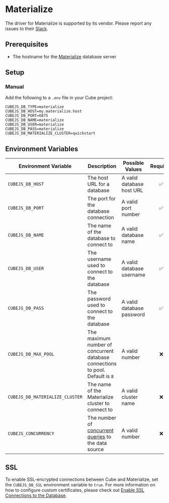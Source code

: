 # Materialize

<WarningBox>

The driver for Materialize is supported by its vendor. Please report any issues
to their [Slack][materialize-slack].

</WarningBox>

## Prerequisites

- The hostname for the [Materialize][materialize] database server

## Setup

### Manual

Add the following to a `.env` file in your Cube project:

```dotenv
CUBEJS_DB_TYPE=materialize
CUBEJS_DB_HOST=my.materialize.host
CUBEJS_DB_PORT=6875
CUBEJS_DB_NAME=materialize
CUBEJS_DB_USER=materialize
CUBEJS_DB_PASS=materialize
CUBEJS_DB_MATERIALIZE_CLUSTER=quickstart
```

## Environment Variables

| Environment Variable             | Description                                                                         | Possible Values           | Required |
| -------------------------------- | ----------------------------------------------------------------------------------- | ------------------------- | :------: |
| `CUBEJS_DB_HOST`                 | The host URL for a database                                                         | A valid database host URL |    ✅    |
| `CUBEJS_DB_PORT`                 | The port for the database connection                                                | A valid port number       |    ✅    |
| `CUBEJS_DB_NAME`                 | The name of the database to connect to                                              | A valid database name     |    ✅    |
| `CUBEJS_DB_USER`                 | The username used to connect to the database                                        | A valid database username |    ✅    |
| `CUBEJS_DB_PASS`                 | The password used to connect to the database                                        | A valid database password |    ✅    |
| `CUBEJS_DB_MAX_POOL`             | The maximum number of concurrent database connections to pool. Default is `8`       | A valid number            |    ❌    |
| `CUBEJS_DB_MATERIALIZE_CLUSTER`  | The name of the Materialize cluster to connect to                                   | A valid cluster name      |    ❌    |
| `CUBEJS_CONCURRENCY` | The number of [concurrent queries][ref-data-source-concurrency] to the data source | A valid number |    ❌    |

[ref-data-source-concurrency]: /product/configuration/concurrency#data-source-concurrency

## SSL

To enable SSL-encrypted connections between Cube and Materialize, set the
`CUBEJS_DB_SSL` environment variable to `true`. For more information on how to
configure custom certificates, please check out [Enable SSL Connections to the
Database][ref-recipe-enable-ssl].

[materialize]: https://materialize.com/docs/
[materialize-slack]: https://materialize.com/s/chat
[ref-recipe-enable-ssl]:
  /guides/recipes/data-sources/using-ssl-connections-to-data-source
